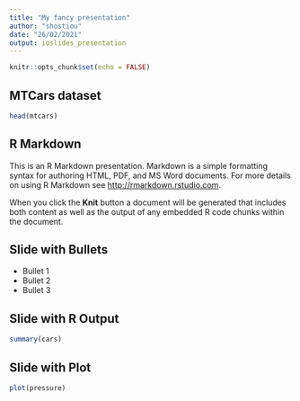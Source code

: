 ```yaml
---
title: "My fancy presentation"
author: "shostiou"
date: "26/02/2021"
output: ioslides_presentation
---
```


```r
knitr::opts_chunk$set(echo = FALSE)
```

## MTCars dataset

```r
head(mtcars)
```




## R Markdown

This is an R Markdown presentation. Markdown is a simple formatting syntax for authoring HTML, PDF, and MS Word documents. For more details on using R Markdown see <http://rmarkdown.rstudio.com>.

When you click the **Knit** button a document will be generated that includes both content as well as the output of any embedded R code chunks within the document.

## Slide with Bullets

- Bullet 1
- Bullet 2
- Bullet 3

## Slide with R Output

```r
summary(cars)
```

## Slide with Plot

```r
plot(pressure)
```

